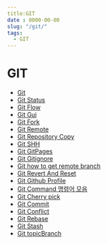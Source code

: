 ```yaml
---
title:GIT
date : 0000-00-00
slug: "/git/"
tags:
  - GIT
---
```



# GIT
* [Git](2021-06-06-git-git.mdx)
* [Git Status](2021-06-06-git-status.mdx)
* [Git Flow](2021-06-19-git-gitflow.mdx)
* [Git Gui](2021-06-19-git-gui.mdx)
* [Git Fork ](2021-06-20-git-fork.mdx)
* [Git Remote](2021-06-21-git-remote.mdx)
* [Git Repository Copy](2021-08-22-git-repositoryCopy.mdx)
* [Git SHH](2021-08-22-git-ssh.mdx)
* [Git GitPages](2021-09-10-git-gitpages.mdx)
* [Git Gitignore](2022-02-13-git-gitignore.mdx)
* [Git how to get remote branch](2022-03-03-git-howtogetremotebranch.mdx)
* [Git Revert And Reset](2022-03-09-git-RevertAndReset.mdx)
* [Git Github Profile](2022-03-21-githubProfile.mdx)
* [Git Command 명령어 모음](2022-04-03-git-command.mdx)
* [Git Cherry pick](2022-04-11-git-cherry-pick.mdx)
* [Git Commit](2022-04-13-git-commit.mdx)
* [Git Conflict](2022-04-13-git-conflict.mdx)
* [Git Rebase](2022-04-13-git-rebase.mdx)
* [Git Stash](2022-04-13-git-stash.mdx)
* [Git topicBranch](2022-05-13-git-topicBranch.mdx)